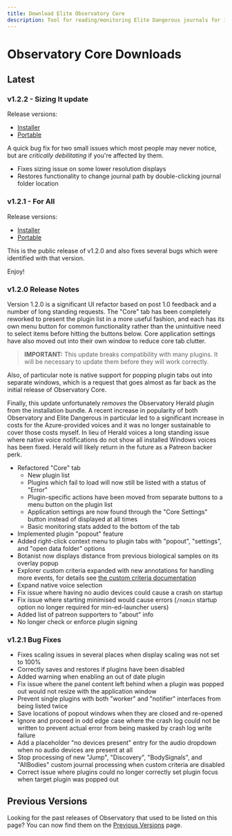```yaml
---
title: Download Elite Observatory Core
description: Tool for reading/monitoring Elite Dangerous journals for interesting objects.
---
```


# Observatory Core Downloads

## Latest 

### v1.2.2 - Sizing It update

Release versions:
  * [Installer](https://github.com/Xjph/ObservatoryCore/releases/download/v1.2.2/ObservatorySetup.exe)
  * [Portable](https://github.com/Xjph/ObservatoryCore/releases/download/v1.2.2/ObservatoryPortable.zip)

A quick bug fix for two small issues which most people may never notice, but are _critically debilitating_ if you're affected by them.

- Fixes sizing issue on some lower resolution displays
- Restores functionality to change journal path by double-clicking journal folder location

### v1.2.1 - For All

Release versions:
  * [Installer](https://github.com/Xjph/ObservatoryCore/releases/download/v1.2.1/ObservatorySetup.exe)
  * [Portable](https://github.com/Xjph/ObservatoryCore/releases/download/v1.2.1/ObservatoryPortable.zip)

This is the public release of v1.2.0 and also fixes several bugs which were identified with that version.

Enjoy!

### v1.2.0 Release Notes

Version 1.2.0 is a significant UI refactor based on post 1.0 feedback and a number of long standing requests. The "Core" tab has been completely reworked to present the plugin list in a more useful fashion, and each has its own menu button for common functionality rather than the unintuitive need to select items before hitting the buttons below. Core application settings have also moved out into their own window to reduce core tab clutter.

> **IMPORTANT:** This update breaks compatibility with many plugins. It will be necessary to update them before they will work correctly.

Also, of particular note is native support for popping plugin tabs out into separate windows, which is a request that goes almost as far back as the initial release of Observatory Core.

Finally, this update unfortunately _removes_ the Observatory Herald plugin from the installation bundle. A recent increase in popularity of both Observatory and Elite Dangerous in particular led to a significant increase in costs for the Azure-provided voices and it was no longer sustainable to cover those costs myself. In lieu of Herald voices a long standing issue where native voice notifications do not show all installed Windows voices has been fixed. Herald will likely return in the future as a Patreon backer perk.

- Refactored "Core" tab
  - New plugin list
  - Plugins which fail to load will now still be listed with a status of "Error"
  - Plugin-specific actions have been moved from separate buttons to a menu button on the plugin list
  - Application settings are now found through the "Core Settings" button instead of displayed at all times
  - Basic monitoring stats added to the bottom of the tab
- Implemented plugin "popout" feature
- Added right-click context menu to plugin tabs with "popout", "settings", and "open data folder" options
- Botanist now displays distance from previous biological samples on its overlay popup
- Explorer custom criteria expanded with new annotations for handling more events, for details see [the custom criteria documentation](/usage/plugins/explorer/customcriteria#other-events)
- Expand native voice selection
- Fix issue where having no audio devices could cause a crash on startup
- Fix issue where starting minimised would cause errors (`/nomin` startup option no longer required for min-ed-launcher users)
- Added list of patreon supporters to "about" info
- No longer check or enforce plugin signing

### v1.2.1 Bug Fixes

- Fixes scaling issues in several places when display scaling was not set to 100%
- Correctly saves and restores if plugins have been disabled
- Added warning when enabling an out of date plugin
- Fix issue where the panel content left behind when a plugin was popped out would not resize with the application window
- Prevent single plugins with both "worker" and "notifier" interfaces from being listed twice
- Save locations of popout windows when they are closed and re-opened
- Ignore and proceed in odd edge case where the crash log could not be written to prevent actual error from being masked by crash log write failure
- Add a placeholder "no devices present" entry for the audio dropdown when no audio devices are present at all
- Stop processing of new "Jump", "Discovery", "BodySignals", and "AllBodies" custom journal processing when custom criteria are disabled
- Correct issue where plugins could no longer correctly set plugin focus when target plugin was popped out


## Previous Versions

Looking for the past releases of Observatory that used to be listed on this page? You can now find them on the [Previous Versions](/release/previous) page.